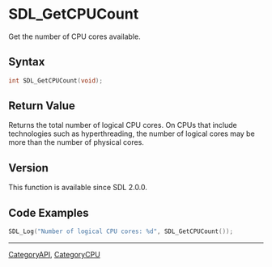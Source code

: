 = SDL_GetCPUCount =

Get the number of CPU cores available.

== Syntax ==

<syntaxhighlight lang='c'>
int SDL_GetCPUCount(void);
</syntaxhighlight>

== Return Value ==

Returns the total number of logical CPU cores. On CPUs that include
technologies such as hyperthreading, the number of logical cores may be
more than the number of physical cores.



== Version ==

This function is available since SDL 2.0.0.



== Code Examples ==

<syntaxhighlight lang='c++'>
SDL_Log("Number of logical CPU cores: %d", SDL_GetCPUCount());
</syntaxhighlight>

----
[[CategoryAPI]], [[CategoryCPU]]


